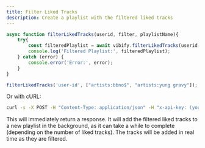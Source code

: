 ```yaml
---
title: Filter Liked Tracks
description: Create a playlist with the filtered liked tracks
---
```



```js
async function filterLikedTracks(userid, filter, playlistName){
    try{
        const filteredPlaylist = await vibify.filterLikedTracks(userid, filter, playlistName); //playlist name is optional
        console.log('Filtered Playlist:', filteredPlaylist);
    } catch (error) {
        console.error('Error:', error);
    }
}

filterLikedTracks('user-id', ["artists:bbno$", "artists:yung gravy"]);
```

Or with cURL:
```bash
curl -s -X POST -H "Content-Type: application/json" -H "x-api-key: (your api key)" -d "{\"id\":\"user-id\", \"filter\":[\"artists:bbno$\", \"artists:yung gravy\"], \"playlistName\":\"optional playlist name\"}" "http://localhost:3000/filter-liked-tracks"
```

<Aside type="caution" title="Note">
    This will immediately return a response. It will add the filtered liked tracks to a new playlist in the background, as it can take a while to complete (depending on the number of liked tracks).
    The tracks will be added in real time as they are filtered.
</Aside>